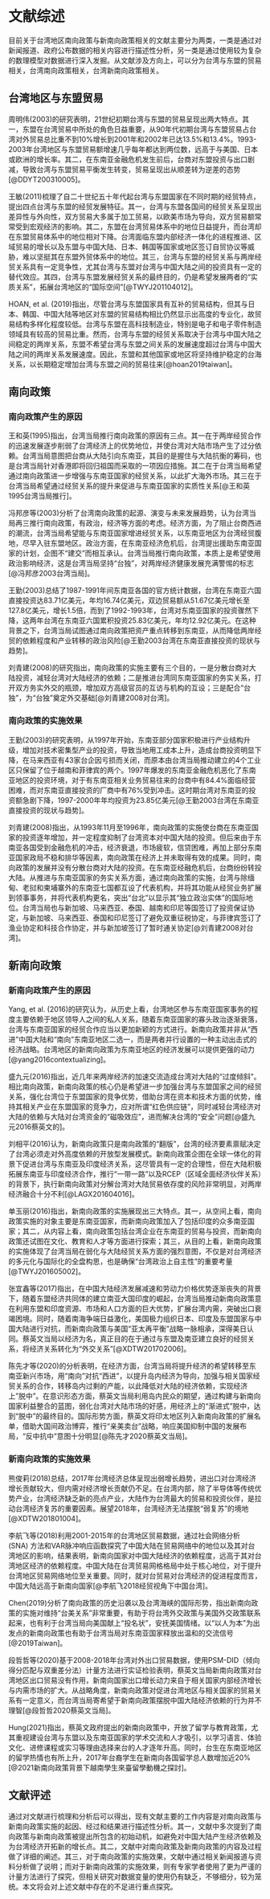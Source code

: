 # 文献综述

目前关于台湾地区南向政策与新南向政策相关的文献主要分为两类，一类是通过对新闻报道、政府公布数据的相关内容进行描述性分析，另一类是通过使用较为复杂的数理模型对数据进行深入发掘。从文献涉及方向上，可以分为台湾与东盟的贸易相关，台湾南向政策相关，台湾新南向政策相关。

## 台湾地区与东盟贸易

周明伟(2003)的研究表明，21世纪初期台湾与东盟的贸易呈现出两大特点。其一，东盟在台湾贸易中所处的角色日益重要，从90年代初期台湾与东盟贸易占台湾对外贸易总比重不到10%增长到2001年和2002年已达13.5%和13.4%。1993-2003年台湾地区与东盟贸易额增速几乎每年都达到两位数，远高于与美国、日本或欧洲的增长率。其二，在东南亚金融危机发生前后，台商对东盟投资与出口剧减，导致台湾与东盟贸易平衡发生转变，贸易呈现出从顺差转为逆差的态势[@DDYT200310005]。

王敏(2011)梳理了自二十世纪五十年代起台湾与东盟国家在不同时期的经贸特点，提出四点台湾与东盟的经贸发展特征。其一，台湾与东盟各国间的经贸关系呈现出差异性与外向性，双方贸易大多属于加工贸易，以欧美市场为导向，双方贸易额常常受到宏观经济的影响。其二，东盟在台湾贸易体系中的地位日益提升，而台湾却在东盟贸易体系中的地位相对下降。台湾面临东盟内部经济一体化的进程推进、区域贸易的增长以及东盟与中国大陆、日本、韩国等国家或地区签订自贸协议等威胁，难以坚挺其在东盟外贸体系中的地位。其三，台湾与东盟的经贸关系与两岸经贸关系具有一定竞争性，尤其台湾与东盟对台湾与中国大陆之间的投资具有一定的替代效应。其四，台湾与东盟发展经贸关系的最终目的，仍是希望发展两者的“实质关系”，拓展台湾地区的“国际空间”[@TWYJ201104012]。

HOAN, et al. (2019)指出，尽管台湾与东盟国家具有互补的贸易结构，但其与日本、韩国、中国大陆等地区对东盟的贸易结构相比仍然显示出高度的专业化，故贸易结构多样化程度较低。台湾与东盟在高科技制造业，特别是电子和电子零件制造领域具有较高的贸易比重。然而，台湾与东盟的经贸关系取决于台湾与中国大陆之间稳定的两岸关系，东盟不希望台湾与东盟之间关系的发展速度超过台湾与中国大陆之间的两岸关系发展速度。因此，东盟和其他国家或地区将坚持维护稳定的台海关系，以长期稳定增加台湾与东盟之间的贸易往来[@hoan2019taiwan]。

## 南向政策

### 南向政策产生的原因

王和英(1995)指出，台湾当局推行南向政策的原因有三点。其一在于两岸经贸合作的迅速发展逐步削弱了台湾经济上的优势地位，并使台湾对大陆市场产生了过分依赖。台湾当局意图把台商从大陆引向东南亚，其目的是握住与大陆抗衡的筹码，也是台湾当局针对香港即将回归祖国而采取的一项因应措施。其二在于台湾当局希望通过南向政策进一步增强与东南亚国家的经贸关系，以此扩大海外市场。其三在于台湾当局希望通过经贸关系的提升来促进与东南亚国家的实质性关系[@王和英1995台湾当局推行]。

冯邦彦等(2003)分析了台湾南向政策的起源、演变与未来发展趋势，认为台湾当局再三推行南向政策，有政治，经济等方面的考虑。经济方面，为了阻止台商西进的潮流，台湾当局希望能与东南亚国家增进经贸关系，以东南亚地区为台湾经贸腹地，尽早入驻东盟地区。政治方面，在东南亚经济危机后，台湾提出援助东南亚国家的计划，企图不“建交”而相互承认。台湾当局推行南向政策，本质上是希望使用政治影响经济，这是台湾当局坚持“台独”，对两岸经济健康发展充满警惕的标志[@冯邦彦2003台湾当局]。

王勤(2003)总结了1987-1991年间东南亚各国的官方统计数据，台湾在东南亚六国直接投资达83.71亿美元，年均16.74亿美元，双边贸易额从51.67亿美元增长至127.8亿美元，增长1.5倍，而到了1992-1993年，台湾对东南亚国家的投资骤然下降，这两年台湾在东南亚六国累积投资25.83亿美元，年均12.92亿美元。在这种背景之下，台湾当局试图通过南向政策把资产重点转移到东南亚，从而降低两岸经贸的依赖程度和产业转移的政治风险[@王勤2003台湾在东南亚直接投资的现状与趋势]。

刘青建(2008)的研究指出，南向政策的实施主要有三个目的，一是分散台商对大陆投资，减轻台湾对大陆经济的依赖；二是推进台湾同东南亚国家的务实关系，打开双方务实外交的瓶颈，增加双方高级官员的互访与机构的互设；三是配合“台独”，为“台独”奠定外交基础[@刘青建2008对台湾]。

### 南向政策的实施效果

王勤(2003)的研究表明，从1997年开始，东南亚部分国家积极进行产业结构升级，增加对技术密集型产业的投资，导致当地用工成本上升，造成台商投资明显下降，在马来西亚有43家台企因亏损而关闭，而原本由台湾当局推动建立的4个工业区只保留了位于越南和菲律宾的两个。1997年爆发的东南亚金融危机恶化了东南亚地区的投资环境，对于有东南亚相关业务贸易往来的台商中有84.4%面临经营困难，而对东南亚直接投资的厂商中有76%受到冲击。这时期台湾对东南亚的投资额急剧下降，1997-2000年年均投资为23.85亿美元[@王勤2003台湾在东南亚直接投资的现状与趋势]。

刘青建(2008)指出，从1993年11月至1996年，南向政策的实施使台商在东南亚国家的投资逐年增加，并一定程度抑制了台湾资本对中国大陆的投资。但后来由于东南亚各国受到金融危机的冲击，经济衰退，市场疲软，信贷困难，再加上部分东南亚国家政局不稳和排华等因素，南向政策在经济上并未取得有效的成果。同时，南向政策的发展并没有分散台商对大陆的投资。在东南亚经融危机后，台商纷纷转投大陆。从推进与东南亚国家的务实关系方面，通过南向政策的实施，台湾与除缅甸、老挝和柬埔寨外的东南亚七国都互设了代表机构，并将其功能从经贸业务扩展到领事事务，并将代表机构更名，突出“台北”以显示其“独立政治实体”的国际地位。台湾当局也与新加坡、马来西亚、泰国、越南和印尼等国签订了投资保证协定，与新加坡、马来西亚、泰国和印尼签订了避免双重征税协定，与菲律宾签订了渔业协定和科技合作协定，并与新加坡签订了暂时通关协定[@刘青建2008对台湾]。

## 新南向政策

### 新南向政策产生的原因

Yang, et al. (2016)的研究认为，从历史上看，台湾地区参与东南亚国家事务的程度主要依赖于地区领导人之间的私人关系，随着东南亚国家的寡头政治逐渐衰落，台湾与东南亚国家的经贸合作应当以更加新颖的方式进行。新南向政策并非从“西进”中国大陆和“南向”东南亚地区二选一，而是两者并行设置的一种主动出击式的经济战略。台湾地区的新南向政策为东南亚地区的经济发展可以提供更强的动力[@yang2016contextualizing]。

盛九元(2016)指出，近几年来两岸经济的加速交流造成台湾对大陆的“过度倾斜”。相比南向政策，新南向政策的核心仍是希望进一步加强台湾与东盟国家之间的经贸关系，强化台湾位于东盟国家的竞争优势，借助台湾在资本和技术方面的优势，维持其相关产业在东盟国家的竞争力，应对所谓“红色供应链”，同时减轻台湾经济对大陆的依赖与大陆对台湾资金的“磁吸效应”，进而解决台湾的“安全”问题[@盛九元2016蔡英文的]。

刘相平(2016)认为，新南向政策只是南向政策的“翻版”，台湾的经济要素禀赋决定了台湾必须走对外高度依赖的开放型发展模式。新南向政策企图在全球一体化的背景下促进台湾与东南亚及印度经济关系，这尽管具有一定的合理性，但在大陆积极拓展东南亚与印度经济合作，推行“一带一路”以及RCEP（区域全面经济伙伴关系）的背景下，执行新南向政策对分解台湾对大陆贸易依存度的风险非常明显，对两岸经济融合十分不利[@LAGX201604016]。

单玉丽(2016)指出，新南向政策的实施展现出三大特点。其一，从空间上看，南向政策实施的对象主要是东南亚国家，而新南向政策加入了包括印度的众多南亚国家；其二，从内容上看，南向政策包括台湾企业在东南亚的贸易与投资，而新南向政策还试图在文化、教育和人才等方面进行探索；其三，从目的上看，新南向政策的实施体现了台湾当局在弱化与大陆经贸关系方面的强烈意图，不仅是对台湾经济的多元化与国际化的全盘构思，也是确保“台湾政治上自主性”的重要考量[@TWYJ201605002]。

张宜鑫等(2017)指出，在中国大陆经济发展减速和劳动力价格优势逐渐丧失的背景下，随着东盟经济共同体的建立南亚大国印度的崛起，台湾当局推动新南向政策意在利用东盟和印度资源、市场和人口方面的巨大优势，扩展台湾内需，突破出口衰竭困境。同时，随着南海争端日益激化，美国极力组织日本、印度及东盟国家与中国大陆进行对抗，而新南向政策与美国“亚太再平衡”战略一脉相承，深得美日认同。蔡英文当局以经济为名，真正目的在于通过与东盟及南亚建立良好的经贸关系，将经济关系转化为“外交关系”[@XDTW201702006]。

陈先才等(2020)的分析表明，在经济方面，台湾当局将提升经济的希望转移至东南亚新兴市场，用“南向”对抗“西进”，以提升岛内经济为导向，加强与相关国家经贸关系的合作，转移岛内过剩的产能，以此降低对大陆的经济依赖，实现经济上"脱中"。在意识形态方面，蔡英文当局利用岛内民众的期望，通过构建与新南向国家利益整合的蓝图，弱化台湾对大陆市场的好感，用经济上的“渐进式”脱中，达到“脱中”的最终目的。国际形势方面，蔡英文将印太地区列入新南向政策的扩展名单，借助大国间政治博弈，推行“亲美卖台”战略，响应美国抑制中国的发展布局，“反中抗中”意图十分明显[@陈先才2020蔡英文当局]。

### 新南向政策的实施效果

熊俊莉(2018)总结，2017年台湾经济总体呈现出弱增长趋势，进出口对台湾经济增长贡献较大，但内需对经济增长贡献仍不足。在台湾内部，除了半导体等传统优势产业，台湾经济缺乏新的亮点产业，大陆作为台湾最大的贸易和投资伙伴，是拉动台湾经济复苏的重要因素。展望2018年，台湾经济无法摆脱“弱复苏”的境地[@XDTW201801004]。

李航飞等(2018)利用2001-2015年的台湾地区贸易数据，通过社会网络分析 (SNA) 方法和VAR脉冲响应函数探究了中国大陆在贸易网络中的地位以及其对台湾地区的影响，结果表明，新南向国家对中国大陆经济的依赖程度，远高于其对台湾地区经济的依赖程度。中国大陆在台湾贸易网格格局中处于核心地位，对于提升台湾地区贸易网络地位至关重要。同时，就对台贸易对台湾经济的促进程度而言，中国大陆远高于新南向国家[@李航飞2018经贸视角下中国台湾]。

Chen(2019)分析了南向政策的历史沿袭以及台湾海峡的国际形势，指出新南向政策的实施对维持“台美关系”非常重要，有助于将台湾外交政策与美国外交政策联系起来，也有利于台湾当局向美国献上“投名状”，安抚美国情绪。以“以人为本”为出发点的新南向政策也有助于台湾当局对东南亚国家释放出温和的交流信号[@2019Taiwan]。

段哲哲等(2020)基于2008-2018年台湾对外出口贸易数据，使用PSM-DID（倾向得分匹配与双重差分法）计量方法进行实证检验表明，蔡英文当局新南向政策对台湾地区出口贸易没有作用，新南向国家出口增长动力来自于相关国家内部经济增长与内需市场的扩大。从战略角度，新南向政策对促进台湾地区与相关国家的贸易关系有一定意义，而台湾当局寄希望于新南向政策摆脱中国大陆经济依赖的行为并不理智[@段哲哲2020蔡英文当局]。

Hung(2021)指出，蔡英文政府提出的新南向政策中，开放了留学与教育政策，尤其重视建设台湾与东盟以及东南亚国家的学术交流和人才吸引，以学习语言、体验文化、进修课程或实习等理由选择来台的人才逐年升高。同时，台生在东南亚地区的留学热情也有所上升，2017年台裔学生在新南向各国留学总人数增加近20%[@2021新南向政策背景下越南學生來臺留學動機之探討]。

## 文献评述

通过对文献进行梳理和分析后可以得出，现有文献主要的工作内容是对南向政策与新南向政策实施的起因、经过和结果进行描述性分析。其一，文献中多次提到了南向政策与新南向政策被提出所包含的初始动机，如避免对中国大陆产生经济依赖及为台湾经济开拓新的增长点。其二，文献中对南向政策及新南向政策的内容及过程做了详细的阐述。其三，对于南向政策的实施效果，文献中通过相关新闻报道与资料分析做了说明；而对于新南向政策的实施效果，则有专家学者使用了更为严谨的计量方法进行了探究，但相关研究对数据变量的使用仍有缺乏，不够细分，较为笼统。本文将会对上述文献中存在的不足进行重点探究。
